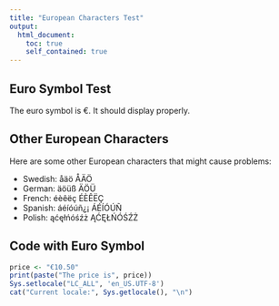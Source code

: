 ```yaml
---
title: "European Characters Test"
output: 
  html_document:
    toc: true
    self_contained: true
---
```


## Euro Symbol Test

The euro symbol is €. It should display properly.

## Other European Characters

Here are some other European characters that might cause problems:

- Swedish: åäö ÅÄÖ
- German: äöüß ÄÖÜ
- French: éèêëç ÉÈÊËÇ
- Spanish: áéíóúñ¿¡ ÁÉÍÓÚÑ
- Polish: ąćęłńóśźż ĄĆĘŁŃÓŚŹŻ

## Code with Euro Symbol

```r
price <- "€10.50"
print(paste("The price is", price))
Sys.setlocale("LC_ALL", 'en_US.UTF-8')
cat("Current locale:", Sys.getlocale(), "\n")
```
